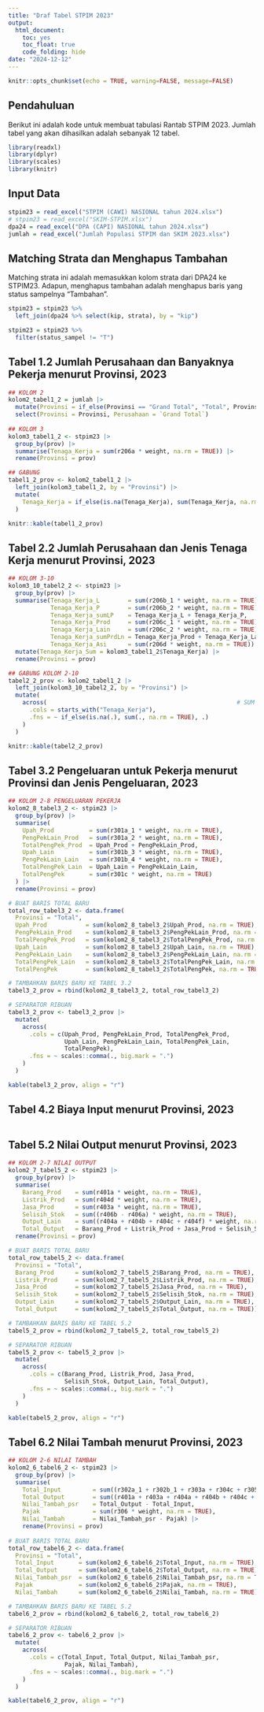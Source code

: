```yaml
---
title: "Draf Tabel STPIM 2023"
output: 
  html_document:
    toc: yes
    toc_float: true
    code_folding: hide
date: "2024-12-12"
---
```


```r
knitr::opts_chunk$set(echo = TRUE, warning=FALSE, message=FALSE)
```

## Pendahuluan

Berikut ini adalah kode untuk membuat tabulasi Rantab STPIM 2023. Jumlah tabel yang akan dihasilkan adalah sebanyak 12 tabel.

```r
library(readxl)
library(dplyr)
library(scales)
library(knitr)
```

## Input Data

```r
stpim23 = read_excel("STPIM (CAWI) NASIONAL tahun 2024.xlsx")
# stpim23 = read_excel("SKIM-STPIM.xlsx")
dpa24 = read_excel("DPA (CAPI) NASIONAL tahun 2024.xlsx")
jumlah = read_excel("Jumlah Populasi STPIM dan SKIM 2023.xlsx")
```

## Matching Strata dan Menghapus Tambahan

Matching strata ini adalah memasukkan kolom strata dari DPA24 ke STPIM23. Adapun, menghapus tambahan adalah menghapus baris yang status sampelnya "Tambahan".

```r
stpim23 = stpim23 %>%
  left_join(dpa24 %>% select(kip, strata), by = "kip")
```

```r
stpim23 = stpim23 %>%
  filter(status_sampel != "T")
```

## Tabel 1.2 Jumlah Perusahaan dan Banyaknya Pekerja menurut Provinsi, 2023

```r
## KOLOM 2
kolom2_tabel1_2 = jumlah |>
  mutate(Provinsi = if_else(Provinsi == "Grand Total", "Total", Provinsi)) |>
  select(Provinsi = Provinsi, Perusahaan = `Grand Total`)
  
## KOLOM 3
kolom3_tabel1_2 <- stpim23 |>
  group_by(prov) |>                 
  summarise(Tenaga_Kerja = sum(r206a * weight, na.rm = TRUE)) |>
  rename(Provinsi = prov)

## GABUNG
tabel1_2_prov <- kolom2_tabel1_2 |>
  left_join(kolom3_tabel1_2, by = "Provinsi") |>
  mutate(
    Tenaga_Kerja = if_else(is.na(Tenaga_Kerja), sum(Tenaga_Kerja, na.rm = TRUE), Tenaga_Kerja)
  )

knitr::kable(tabel1_2_prov)

```

## Tabel 2.2 Jumlah Perusahaan dan Jenis Tenaga Kerja menurut Provinsi, 2023

```r
## KOLOM 3-10
kolom3_10_tabel2_2 <- stpim23 |>
  group_by(prov) |>                 
  summarise(Tenaga_Kerja_L        = sum(r206b_1 * weight, na.rm = TRUE),        # KOLOM 3
            Tenaga_Kerja_P        = sum(r206b_2 * weight, na.rm = TRUE),        # KOLOM 4
            Tenaga_Kerja_sumLP    = Tenaga_Kerja_L + Tenaga_Kerja_P,            # KOLOM 5
            Tenaga_Kerja_Prod     = sum(r206c_1 * weight, na.rm = TRUE),        # KOLOM 6
            Tenaga_Kerja_Lain     = sum(r206c_2 * weight, na.rm = TRUE),        # KOLOM 7
            Tenaga_Kerja_sumPrdLn = Tenaga_Kerja_Prod + Tenaga_Kerja_Lain,      # KOLOM 8
            Tenaga_Kerja_Asi      = sum(r206d * weight, na.rm = TRUE)) |>       # KOLOM 9
  mutate(Tenaga_Kerja_Sum = kolom3_tabel1_2$Tenaga_Kerja) |>                    # KOLOM 10
  rename(Provinsi = prov)

## GABUNG KOLOM 2-10
tabel2_2_prov <- kolom2_tabel1_2 |>
  left_join(kolom3_10_tabel2_2, by = "Provinsi") |>
  mutate(
    across(                                                      # SUM TOTAL COL Tenaga_Kerja_.
      .cols = starts_with("Tenaga_Kerja"), 
      .fns = ~ if_else(is.na(.), sum(., na.rm = TRUE), .)
    )
  )

knitr::kable(tabel2_2_prov)

```

## Tabel 3.2 Pengeluaran untuk Pekerja menurut Provinsi dan Jenis Pengeluaran, 2023

```r
## KOLOM 2-8 PENGELUARAN PEKERJA
kolom2_8_tabel3_2 <- stpim23 |>
  group_by(prov) |>                 
  summarise(
    Upah_Prod          = sum(r301a_1 * weight, na.rm = TRUE),
    PengPekLain_Prod   = sum(r301a_2 * weight, na.rm = TRUE),
    TotalPengPek_Prod  = Upah_Prod + PengPekLain_Prod,
    Upah_Lain          = sum(r301b_3 * weight, na.rm = TRUE),
    PengPekLain_Lain   = sum(r301b_4 * weight, na.rm = TRUE),
    TotalPengPek_Lain  = Upah_Lain + PengPekLain_Lain,
    TotalPengPek       = sum(r301c * weight, na.rm = TRUE)
  ) |>
  rename(Provinsi = prov)

# BUAT BARIS TOTAL BARU
total_row_tabel3_2 <- data.frame(
  Provinsi = "Total",
  Upah_Prod           = sum(kolom2_8_tabel3_2$Upah_Prod, na.rm = TRUE),
  PengPekLain_Prod    = sum(kolom2_8_tabel3_2$PengPekLain_Prod, na.rm = TRUE),
  TotalPengPek_Prod   = sum(kolom2_8_tabel3_2$TotalPengPek_Prod, na.rm = TRUE),
  Upah_Lain           = sum(kolom2_8_tabel3_2$Upah_Lain, na.rm = TRUE),
  PengPekLain_Lain    = sum(kolom2_8_tabel3_2$PengPekLain_Lain, na.rm = TRUE),
  TotalPengPek_Lain   = sum(kolom2_8_tabel3_2$TotalPengPek_Lain, na.rm = TRUE),
  TotalPengPek        = sum(kolom2_8_tabel3_2$TotalPengPek, na.rm = TRUE))

# TAMBAHKAN BARIS BARU KE TABEL 3.2
tabel3_2_prov = rbind(kolom2_8_tabel3_2, total_row_tabel3_2)

# SEPARATOR RIBUAN
tabel3_2_prov <- tabel3_2_prov |> 
  mutate(
    across(
      .cols = c(Upah_Prod, PengPekLain_Prod, TotalPengPek_Prod, 
                Upah_Lain, PengPekLain_Lain, TotalPengPek_Lain, 
                TotalPengPek), 
      .fns = ~ scales::comma(., big.mark = ".")
    )
  )

kable(tabel3_2_prov, align = "r")

```

## Tabel 4.2 Biaya Input menurut Provinsi, 2023

```r



```

## Tabel 5.2 Nilai Output menurut Provinsi, 2023

```r
## KOLOM 2-7 NILAI OUTPUT
kolom2_7_tabel5_2 <- stpim23 |>
  group_by(prov) |>                 
  summarise(
    Barang_Prod    = sum(r401a * weight, na.rm = TRUE),
    Listrik_Prod   = sum(r404d * weight, na.rm = TRUE),
    Jasa_Prod      = sum(r403a * weight, na.rm = TRUE),
    Selisih_Stok   = sum((r406b - r406a) * weight, na.rm = TRUE),
    Output_Lain    = sum((r404a + r404b + r404c + r404f) * weight, na.rm = TRUE), 
    Total_Output   = Barang_Prod + Listrik_Prod + Jasa_Prod + Selisih_Stok +  Output_Lain ) |>
  rename(Provinsi = prov)

# BUAT BARIS TOTAL BARU
total_row_tabel5_2 <- data.frame(
  Provinsi = "Total",
  Barang_Prod      = sum(kolom2_7_tabel5_2$Barang_Prod, na.rm = TRUE),
  Listrik_Prod     = sum(kolom2_7_tabel5_2$Listrik_Prod, na.rm = TRUE),
  Jasa_Prod        = sum(kolom2_7_tabel5_2$Jasa_Prod, na.rm = TRUE),
  Selisih_Stok     = sum(kolom2_7_tabel5_2$Selisih_Stok, na.rm = TRUE),
  Output_Lain      = sum(kolom2_7_tabel5_2$Output_Lain, na.rm = TRUE),
  Total_Output     = sum(kolom2_7_tabel5_2$Total_Output, na.rm = TRUE))

# TAMBAHKAN BARIS BARU KE TABEL 5.2
tabel5_2_prov = rbind(kolom2_7_tabel5_2, total_row_tabel5_2)

# SEPARATOR RIBUAN
tabel5_2_prov <- tabel5_2_prov |> 
  mutate(
    across(
      .cols = c(Barang_Prod, Listrik_Prod, Jasa_Prod, 
                Selisih_Stok, Output_Lain, Total_Output), 
      .fns = ~ scales::comma(., big.mark = ".")
    )
  )

kable(tabel5_2_prov, align = "r")

```

## Tabel 6.2 Nilai Tambah menurut Provinsi, 2023

```r
## KOLOM 2-6 NILAI TAMBAH
kolom2_6_tabel6_2 <- stpim23 |>
  group_by(prov) |>                 
  summarise(
    Total_Input         = sum((r302a_1 + r302b_1 + r303a + r304c + r305a + r311 + r312 + r313) * weight, na.rm = TRUE),  # SESUAIKAN DENGAN FILE BARU
    Total_Output        = sum((r401a + r403a + r404a + r404b + r404c + r404d + r404f + (r406b - r406a)) * weight, na.rm = TRUE),
    Nilai_Tambah_psr    = Total_Output - Total_Input,
    Pajak               = sum(r306 * weight, na.rm = TRUE),
    Nilai_Tambah        = Nilai_Tambah_psr - Pajak) |>
    rename(Provinsi = prov)
    
# BUAT BARIS TOTAL BARU
total_row_tabel6_2 <- data.frame(
  Provinsi = "Total",
  Total_Input       = sum(kolom2_6_tabel6_2$Total_Input, na.rm = TRUE),
  Total_Output      = sum(kolom2_6_tabel6_2$Total_Output, na.rm = TRUE),
  Nilai_Tambah_psr  = sum(kolom2_6_tabel6_2$Nilai_Tambah_psr, na.rm = TRUE),
  Pajak             = sum(kolom2_6_tabel6_2$Pajak, na.rm = TRUE),
  Nilai_Tambah      = sum(kolom2_6_tabel6_2$Nilai_Tambah, na.rm = TRUE))

# TAMBAHKAN BARIS BARU KE TABEL 5.2
tabel6_2_prov = rbind(kolom2_6_tabel6_2, total_row_tabel6_2)

# SEPARATOR RIBUAN
tabel6_2_prov <- tabel6_2_prov |> 
  mutate(
    across(
      .cols = c(Total_Input, Total_Output, Nilai_Tambah_psr, 
                Pajak, Nilai_Tambah), 
      .fns = ~ scales::comma(., big.mark = ".")
    )
  )

kable(tabel6_2_prov, align = "r")

```